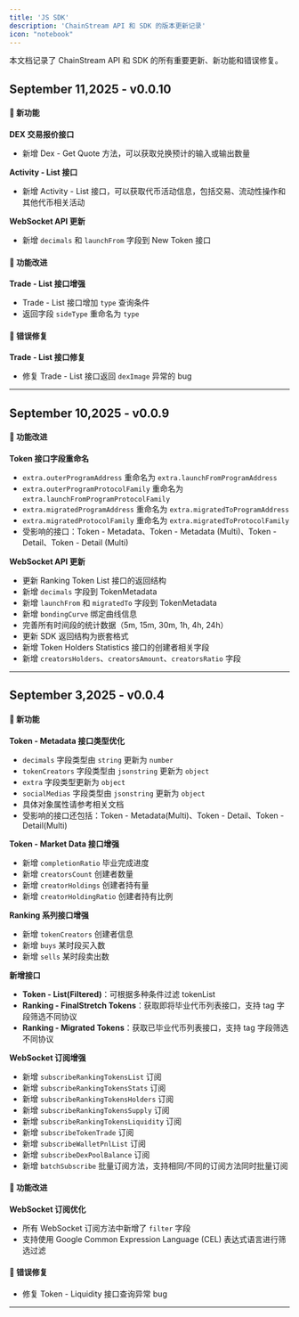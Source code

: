 ```yaml
---
title: 'JS SDK'
description: 'ChainStream API 和 SDK 的版本更新记录'
icon: "notebook"
---
```


本文档记录了 ChainStream API 和 SDK 的所有重要更新、新功能和错误修复。

## September 11,2025 - v0.0.10

#### 🚀 新功能

**DEX 交易报价接口**
- 新增 Dex - Get Quote 方法，可以获取兑换预计的输入或输出数量

**Activity - List 接口**
- 新增 Activity - List 接口，可以获取代币活动信息，包括交易、流动性操作和其他代币相关活动

**WebSocket API 更新**
- 新增 `decimals` 和 `launchFrom` 字段到 New Token 接口

#### 🔧 功能改进

**Trade - List 接口增强**
- Trade - List 接口增加 `type` 查询条件
- 返回字段 `sideType` 重命名为 `type`

#### 🐛 错误修复

**Trade - List 接口修复**
- 修复 Trade - List 接口返回 `dexImage` 异常的 bug

---

## September 10,2025 - v0.0.9

#### 🔧 功能改进

**Token 接口字段重命名**
- `extra.outerProgramAddress` 重命名为 `extra.launchFromProgramAddress`
- `extra.outerProgramProtocolFamily` 重命名为 `extra.launchFromProgramProtocolFamily`
- `extra.migratedProgramAddress` 重命名为 `extra.migratedToProgramAddress`
- `extra.migratedProtocolFamily` 重命名为 `extra.migratedToProtocolFamily`
- 受影响的接口：Token - Metadata、Token - Metadata (Multi)、Token - Detail、Token - Detail (Multi)

**WebSocket API 更新**
- 更新 Ranking Token List 接口的返回结构
- 新增 `decimals` 字段到 TokenMetadata
- 新增 `launchFrom` 和 `migratedTo` 字段到 TokenMetadata
- 新增 `bondingCurve` 绑定曲线信息
- 完善所有时间段的统计数据（5m, 15m, 30m, 1h, 4h, 24h）
- 更新 SDK 返回结构为嵌套格式
- 新增 Token Holders Statistics 接口的创建者相关字段
- 新增 `creatorsHolders`、`creatorsAmount`、`creatorsRatio` 字段

---

## September 3,2025 - v0.0.4

#### 🚀 新功能

**Token - Metadata 接口类型优化**
  - `decimals` 字段类型由 `string` 更新为 `number`
  - `tokenCreators` 字段类型由 `jsonstring` 更新为 `object`
  - `extra` 字段类型更新为 `object`
  - `socialMedias` 字段类型由 `jsonstring` 更新为 `object`
  - 具体对象属性请参考相关文档
  - 受影响的接口还包括：Token - Metadata(Multi)、Token - Detail、Token - Detail(Multi)

**Token - Market Data 接口增强**
- 新增 `completionRatio` 毕业完成进度
- 新增 `creatorsCount` 创建者数量
- 新增 `creatorHoldings` 创建者持有量
- 新增 `creatorHoldingRatio` 创建者持有比例

**Ranking 系列接口增强**
- 新增 `tokenCreators` 创建者信息
- 新增 `buys` 某时段买入数
- 新增 `sells` 某时段卖出数

**新增接口**
- **Token - List(Filtered)**：可根据多种条件过滤 tokenList
- **Ranking - FinalStretch Tokens**：获取即将毕业代币列表接口，支持 tag 字段筛选不同协议
- **Ranking - Migrated Tokens**：获取已毕业代币列表接口，支持 tag 字段筛选不同协议

**WebSocket 订阅增强**
- 新增 `subscribeRankingTokensList` 订阅
- 新增 `subscribeRankingTokensStats` 订阅
- 新增 `subscribeRankingTokensHolders` 订阅
- 新增 `subscribeRankingTokensSupply` 订阅
- 新增 `subscribeRankingTokensLiquidity` 订阅
- 新增 `subscribeTokenTrade` 订阅
- 新增 `subscribeWalletPnlList` 订阅
- 新增 `subscribeDexPoolBalance` 订阅
- 新增 `batchSubscribe` 批量订阅方法，支持相同/不同的订阅方法同时批量订阅

#### 🔧 功能改进

**WebSocket 订阅优化**
- 所有 WebSocket 订阅方法中新增了 `filter` 字段
- 支持使用 Google Common Expression Language (CEL) 表达式语言进行筛选过滤

#### 🐛 错误修复

- 修复 Token - Liquidity 接口查询异常 bug

---